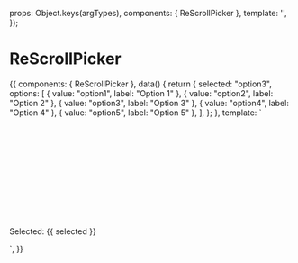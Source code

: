 
<Meta title="Components/ScrollPicker" component={ReScrollPicker} />

  props: Object.keys(argTypes),
  components: { ReScrollPicker },
  template: '<ReScrollPicker :options="[options]" />',
});

# ReScrollPicker

<Canvas>
  <Story name="basic">
    {{
      components: { ReScrollPicker },
      data() {
        return {
          selected: "option3",
          options: [
            { value: "option1", label: "Option 1" },
            { value: "option2", label: "Option 2" },
            { value: "option3", label: "Option 3" },
            { value: "option4", label: "Option 4" },
            { value: "option5", label: "Option 5" },
          ],
        };
      },
      template: `
        <div style="width:300px; height: 180px">
          <ReScrollPicker v-model="selected" :options="options" />
        </div>
        <p class="hint mt-4">Selected: {{ selected }}</p>
      `,
    }}
  </Story>
</Canvas>

<ArgsTable of={ReScrollPicker} />
